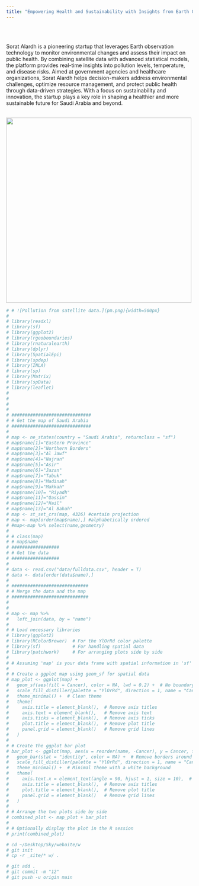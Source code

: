 ```yaml
---
title: "Empowering Health and Sustainability with Insights from Earth Observation"
---
```




<br><br> <!-- Adds two line breaks to create space -->


Sorat Alardh is a pioneering startup that leverages Earth observation technology to monitor environmental changes and assess their impact on public health. By combining satellite data with advanced statistical models, the platform provides real-time insights into pollution levels, temperature, and disease risks. Aimed at government agencies and healthcare organizations, Sorat Alardh helps decision-makers address environmental challenges, optimize resource management, and protect public health through data-driven strategies. With a focus on sustainability and innovation, the startup plays a key role in shaping a healthier and more sustainable future for Saudi Arabia and beyond.
<br><br>

![](sdata.pm4.gif){width=500px}

```r

# # ![Pollution from satellite data.](pm.png){width=500px}
# 
# library(readxl)
# library(sf)
# library(ggplot2)
# library(rgeoboundaries)
# library(rnaturalearth)
# library(dplyr)
# library(SpatialEpi)
# library(spdep)
# library(INLA)
# library(sp)
# library(Matrix)
# library(spData)
# library(leaflet)
# 
# 
# 
# 
# ##############################
# # Get the map of Saudi Arabia
# ##############################
# 
# map <- ne_states(country = "Saudi Arabia", returnclass = "sf")
# map$name[1]="Eastern Province"
# map$name[2]="Northern Borders"
# map$name[3]="Al Jawf"
# map$name[4]="Najran"
# map$name[5]="Asir"
# map$name[6]="Jazan"
# map$name[7]="Tabuk"
# map$name[8]="Madinah"
# map$name[9]="Makkah"
# map$name[10]= "Riyadh"
# map$name[11]="Qassim"
# map$name[12]="Hail"
# map$name[13]="Al Bahah"
# map <- st_set_crs(map, 4326) #certain projection
# map <- map[order(map$name),] #alphabetically ordered
# #map<-map %>% select(name,geometry)
# 
# # class(map)
# # map$name
# ##################
# # Get the data
# ##################
# 
# data <- read.csv("data/fulldata.csv", header = T)
# data <- data[order(data$name),]
# 
# #############################
# # Merge the data and the map
# #############################
# 
# 
# map <- map %>%
#   left_join(data, by = "name")
# 
# # Load necessary libraries
# library(ggplot2)
# library(RColorBrewer)  # For the YlOrRd color palette
# library(sf)            # For handling spatial data
# library(patchwork)     # For arranging plots side by side
# 
# # Assuming 'map' is your data frame with spatial information in 'sf' format
# 
# # Create a ggplot map using geom_sf for spatial data
# map_plot <- ggplot(map) +
#   geom_sf(aes(fill = Cancer), color = NA, lwd = 0.2) +  # No boundary color
#   scale_fill_distiller(palette = "YlOrRd", direction = 1, name = "Cancer") +  # Using YlOrRd palette
#   theme_minimal() +  # Clean theme
#   theme(
#     axis.title = element_blank(),  # Remove axis titles
#     axis.text = element_blank(),   # Remove axis text
#     axis.ticks = element_blank(),  # Remove axis ticks
#     plot.title = element_blank(),  # Remove plot title
#     panel.grid = element_blank()   # Remove grid lines
#   )
# 
# # Create the ggplot bar plot
# bar_plot <- ggplot(map, aes(x = reorder(name, -Cancer), y = Cancer, fill = Cancer)) +
#   geom_bar(stat = "identity", color = NA) +  # Remove borders around bars by setting color to NA
#   scale_fill_distiller(palette = "YlOrRd", direction = 1, name = "Cancer") +  # Using YlOrRd palette
#   theme_minimal() +  # Minimal theme with a white background
#   theme(
#     axis.text.x = element_text(angle = 90, hjust = 1, size = 10),  # Rotate x-axis labels for readability
#     axis.title = element_blank(),  # Remove axis titles
#     plot.title = element_blank(),  # Remove plot title
#     panel.grid = element_blank()   # Remove grid lines
#   )
# 
# # Arrange the two plots side by side
# combined_plot <- map_plot + bar_plot 
# 
# # Optionally display the plot in the R session
# print(combined_plot)

# cd ~/Desktop/Sky/webaite/w
# git init
# cp -r _site/* w/ .

# git add .
# git commit -m "12"
# git push -u origin main






```
